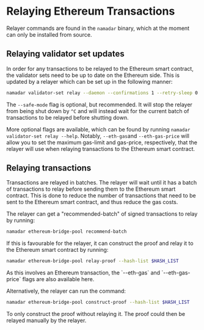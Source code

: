 
# Relaying Ethereum Transactions

Relayer commands are found in the `namadar` binary, which at the moment can only be installed from source.

## Relaying validator set updates

In order for any transactions to be relayed to the Ethereum smart contract, the validator sets need to be up to date on the Ethereum side. This is updated by a relayer which can be set up in the following manner:

```bash copy
namadar validator-set relay --daemon --confirmations 1 --retry-sleep 0 --success-sleep 0 --safe-mode
```

The `--safe-mode` flag is optional, but recommended. It will stop the relayer from being shut down by `^C` and will instead wait for the current batch of transactions to be relayed before shutting down.

More optional flags are available, which can be found by running `namadar validator-set relay --help`. Notably, `--eth-gas`and `--eth-gas-price` will allow you to set the maximum gas-limit and gas-price, respectively, that the relayer will use when relaying transactions to the Ethereum smart contract.

## Relaying transactions

Transactions are relayed in batches. The relayer will wait until it has a batch of transactions to relay before sending them to the Ethereum smart contract. This is done to reduce the number of transactions that need to be sent to the Ethereum smart contract, and thus reduce the gas costs.

The relayer can get a "recommended-batch" of signed transactions to relay by running:

```bash
namadar ethereum-bridge-pool recommend-batch
```

If this is favourable for the relayer, it can construct the proof and relay it to the Ethereum smart contract by running:

```bash
namadar ethereum-bridge-pool relay-proof --hash-list $HASH_LIST
```

<Callout type="info">
As this involves an Ethereum transaction, the `--eth-gas` and `--eth-gas-price` flags are also available here.
</Callout>

Alternatively, the relayer can run the command:

```bash
namadar ethereum-bridge-pool construct-proof --hash-list $HASH_LIST
```

To only construct the proof without relaying it. The proof could then be relayed manually by the relayer.



